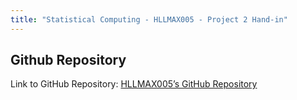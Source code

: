 ```yaml
---
title: "Statistical Computing - HLLMAX005 - Project 2 Hand-in"
---
```


## Github Repository

Link to GitHub Repository: [HLLMAX005's GitHub Repository](https://github.com/MD-Hall/Practicals-2nd-Handin)
